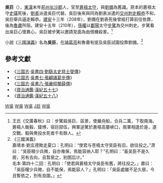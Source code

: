 '''吳巨'''（{{bd||？|210年|catIdx=W吳}}），[[東漢|東漢]]末年[[荆州_(古代)|荊州]][[长沙郡|长沙郡]]人，官至[[蒼梧郡|蒼梧]][[太守|太守]]，與[[劉備|劉備]]為舊識。原本的蒼梧太守[[史璜|史璜]]死後，[[劉表|劉表]]派遣吳巨代替。吳巨後來與同為劉表派遣的[[交州|交州]][[刺史|刺史]][[賴恭|賴恭]]不和，吳巨舉兵逼走賴恭。[[建安_(东汉)|建安]]十三年（208年），劉備在劉表死後曾經打算前往依靠，後為[[魯肅|魯肅]]所阻。建安十五年（210年），[[孫權|孫權]]以[[鄱陽|鄱陽]]太守[[步騭|步騭]]為交州刺史。步騭看出吳巨心懷異心，吳巨被步騭以邀請見面為由借機殺害。<ref>王氏《交廣春秋》曰：步騭殺吳巨、區景，使嚴舟船，合兵二萬，下取南海。蒼梧人衡毅、錢博，宿巨部伍，興軍逆騭於蒼梧高要峽口，兩軍相逢於是，遂交戰，毅與衆投水死者千有餘人。</ref>

小說《[[三國演義|三國演義]]》名為'''吳臣'''，在[[諸葛亮|諸葛亮]]和魯肅有提及吳臣試圖投靠劉備。<ref>《三國演義》<br>嘉靖本·劉玄德敗走夏口：孔明曰：“使君与苍梧太守吴臣有旧，欲往投之。”肃曰：“吴臣粮少兵微，自亦难保，焉能容纳人耶？”孔明曰：“虽吴臣不是久居，另有去向，且暂居之，别图后计。”<br>毛本·第四十二回：孔明曰：「使君與蒼梧太守吳臣有舊，將往投之。」肅曰：「吳臣糧少兵微，自不能保，焉能容人？」孔明曰：「吳臣處雖不足久居，今且暫依之，別有良圖。」</ref>

==參考文獻==
* 《[[三国志|三国志]]·[[s:三國志/卷49|吳書四·劉繇太史慈士燮傳]]》
* 《[[三国志|三国志]]·[[s:三國志/卷52|吳書七·張顧諸葛步傳]]》
* 《[[三国志|三国志]]·[[s:三國志/卷53|吳書八·張嚴程闞薛傳]]》
* 《[[資治通鑑|資治通鑑]]·[[s:資治通鑑/卷065|漢紀五十七]]》
* 《[[資治通鑑|資治通鑑]]·[[s:資治通鑑/卷066|漢紀五十八]]》


[[Category:東漢軍事人物|W吳]]
[[Category:三國軍事人物|W吳]]
[[Category:三國被處決者|W吳]]
[[Category:吳姓|J巨]]
[[Category:東漢太守|W吳]]